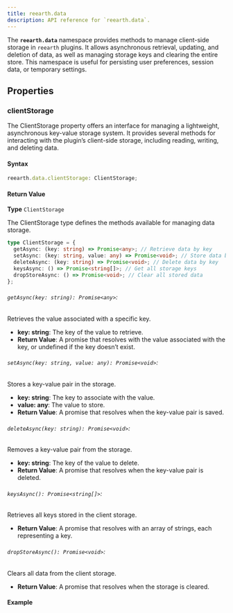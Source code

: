 ```yaml
---
title: reearth.data
description: API reference for `reearth.data`.
---
```


The **`reearth.data`** namespace provides methods to manage client-side storage in `reearth` plugins. It allows asynchronous retrieval, updating, and deletion of data, as well as managing storage keys and clearing the entire store. This namespace is useful for persisting user preferences, session data, or temporary settings.


## Properties

### clientStorage

The ClientStorage property offers an interface for managing a lightweight, asynchronous key-value storage system. It provides several methods for interacting with the plugin’s client-side storage, including reading, writing, and deleting data.

#### Syntax

```ts
reearth.data.clientStorage: ClientStorage;
```

#### Return Value

**Type** `ClientStorage`

The ClientStorage type defines the methods available for managing data storage.

```ts
type ClientStorage = {
  getAsync: (key: string) => Promise<any>; // Retrieve data by key
  setAsync: (key: string, value: any) => Promise<void>; // Store data by key
  deleteAsync: (key: string) => Promise<void>; // Delete data by key
  keysAsync: () => Promise<string[]>; // Get all storage keys
  dropStoreAsync: () => Promise<void>; // Clear all stored data
};
```

###### `getAsync(key: string): Promise<any>`:

Retrieves the value associated with a specific key.

- **key: string**: The key of the value to retrieve.
- **Return Value**: A promise that resolves with the value associated with the key, or undefined if the key doesn’t exist.

###### `setAsync(key: string, value: any): Promise<void>`:

Stores a key-value pair in the storage.

- **key: string**: The key to associate with the value.
- **value: any**: The value to store.
- **Return Value**: A promise that resolves when the key-value pair is saved.

###### `deleteAsync(key: string): Promise<void>`:

Removes a key-value pair from the storage.

- **key: string**: The key of the value to delete.
- **Return Value**: A promise that resolves when the key-value pair is deleted.

###### `keysAsync(): Promise<string[]>`:

Retrieves all keys stored in the client storage.

- **Return Value**: A promise that resolves with an array of strings, each representing a key.

###### `dropStoreAsync(): Promise<void>`:

Clears all data from the client storage.

- **Return Value**: A promise that resolves when the storage is cleared.

#### Example


<Code code={clearNoCheck(ClientStorageCode)} lang="ts" />
